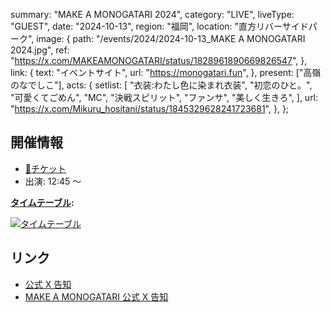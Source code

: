   summary: "MAKE A MONOGATARI 2024",
  category: "LIVE",
  liveType: "GUEST",
  date: "2024-10-13",
  region: "福岡",
  location: "直方リバーサイドパーク",
  image: {
    path: "/events/2024/2024-10-13_MAKE A MONOGATARI 2024.jpg",
    ref: "https://x.com/MAKEAMONOGATARI/status/1828961890669826547",
  },
  link: {
    text: "イベントサイト",
    url: "https://monogatari.fun",
  },
  present: ["高嶺のなでしこ"],
  acts: {
    setlist: [
      "衣装:わたし色に染まれ衣装",
      "初恋のひと。",
      "可愛くてごめん",
      "MC",
      "決戦スピリット",
      "ファンサ",
      "美しく生きろ",
    ],
    url: "https://x.com/Mikuru_hositani/status/1845329628241723681",
  },
};

## 開催情報

- [🎫チケット](https://monogatari.fun/#tickets)
- 出演: 12:45 〜

**[タイムテーブル](https://x.com/MAKEAMONOGATARI/status/1834566612835504306):**

[![タイムテーブル](/events/2024/2024-10-13_MAKE%20A%20MONOGATARI%202024_タイムテーブル.jpg)](/events/2024/2024-10-13_MAKE%20A%20MONOGATARI%202024_タイムテーブル.jpg)

## リンク

- [公式 X 告知](https://x.com/takanenofficial/status/1831308808330912198)
- [MAKE A MONOGATARI 公式 X 告知](https://x.com/MAKEAMONOGATARI/status/1797825610175447054)
